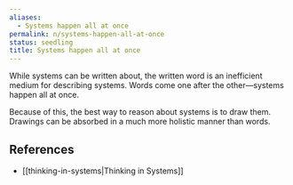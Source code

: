 ```yaml
---
aliases:
  - Systems happen all at once
permalink: n/systems-happen-all-at-once
status: seedling
title: Systems happen all at once
---
```

While systems can be written about, the written word is an inefficient medium for describing systems. Words come one after the other—systems happen all at once.

Because of this, the best way to reason about systems is to draw them. Drawings can be absorbed in a much more holistic manner than words.

## References

- [[thinking-in-systems|Thinking in Systems]]
